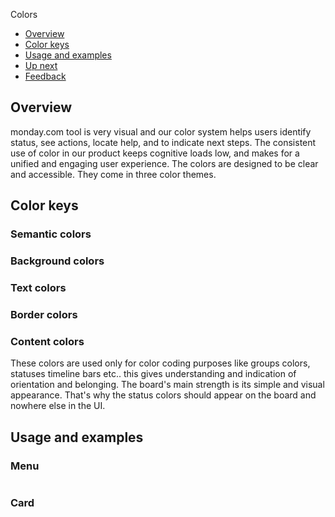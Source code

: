 
<Meta title="Foundations/Colors" />

<ComponentNameDecorator withFoundationBackground>Colors</ComponentNameDecorator>

- [Overview](#overview)
- [Color keys](#color-keys)
- [Usage and examples](#usage-and-examples)
- [Up next](#up-next)
- [Feedback](#feedback)

## Overview

monday.com tool is very visual and our color system helps users identify status, see actions, locate help, and to indicate next steps.
The consistent use of color in our product keeps cognitive loads low, and makes for a unified and engaging user experience.
The colors are designed to be clear and accessible. They come in three color themes.

## Color keys

### Semantic colors

<Canvas>
  <Story name="Semantic Colors">
    <SemanticColors />
  </Story>
</Canvas>

### Background colors

<Canvas>
  <Story name="Background Colors">
    <BackgroundColors />
  </Story>
</Canvas>

### Text colors

<Canvas>
  <Story name="Text Colors">
    <TextColors />
  </Story>
</Canvas>

### Border colors

<Canvas>
  <Story name="Border Colors">
    <BorderColors />
  </Story>
</Canvas>

### Content colors

These colors are used only for color coding purposes like groups colors, statuses timeline bars etc..
this gives understanding and indication of orientation and belonging.
The board's main strength is its simple and visual appearance. That's why the status colors should appear on the board and nowhere else in the UI.

<Canvas>
  <Story name="Content Colors">
    <ContentColors />
  </Story>
</Canvas>

## Usage and examples

### Menu

<Frame className={styles["colors-example-frame"]}>
  <img className={styles["menu-colors-example-img"]} src={menuColorsExample} alt="" />
</Frame>

### Card

<Frame className={styles["colors-example-frame"]}>
  <img className={styles["card-colors-example-img"]} src={cardColorsExample} alt="" />
</Frame>
